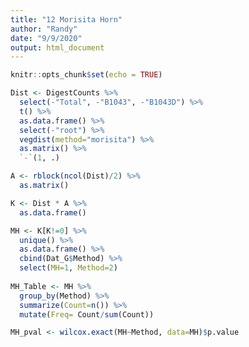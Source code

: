 ---
title: "12 Morisita Horn"
author: "Randy"
date: "9/9/2020"
output: html_document
---

```{r setup, include=FALSE}
knitr::opts_chunk$set(echo = TRUE)
```


```{r Morisita Horn Correlation, fig.height=4, fig.width=4}
Dist <- DigestCounts %>%
  select(-"Total", -"B1043", -"B1043D") %>%
  t() %>%
  as.data.frame() %>%
  select(-"root") %>%
  vegdist(method="morisita") %>%
  as.matrix() %>%
  `-`(1, .) 

A <- rblock(ncol(Dist)/2) %>%
  as.matrix()

K <- Dist * A %>%
  as.data.frame() 

MH <- K[K!=0] %>%
  unique() %>%
  as.data.frame() %>%
  cbind(Dat_G$Method) %>%
  select(MH=1, Method=2)
  
MH_Table <- MH %>%
  group_by(Method) %>%
  summarize(Count=n()) %>%
  mutate(Freq= Count/sum(Count))

MH_pval <- wilcox.exact(MH~Method, data=MH)$p.value

```

